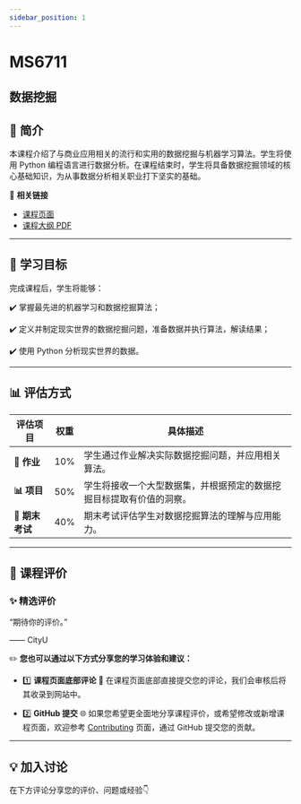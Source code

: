 ```yaml
---
sidebar_position: 1
---
```


# MS6711
## 数据挖掘

## **📘 简介**
本课程介绍了与商业应用相关的流行和实用的数据挖掘与机器学习算法。学生将使用 Python 编程语言进行数据分析。在课程结束时，学生将具备数据挖掘领域的核心基础知识，为从事数据分析相关职业打下坚实的基础。

🔗 **相关链接**
- [课程页面](https://www.cityu.edu.hk/catalogue/pg/202425/course/MS6711.htm)
- [课程大纲 PDF](https://www.cityu.edu.hk/catalogue/pg/202425/course/MS6711.pdf)

---

## **🎯 学习目标**

完成课程后，学生将能够：

✔️ 掌握最先进的机器学习和数据挖掘算法；

✔️ 定义并制定现实世界的数据挖掘问题，准备数据并执行算法，解读结果；

✔️ 使用 Python 分析现实世界的数据。

---

## **📊 评估方式**

| **评估项目**          | **权重** | **具体描述**                                                                                       |
|----------------------|---------|---------------------------------------------------------------------------------------------------|
| **📄 作业**           | 10%     | 学生通过作业解决实际数据挖掘问题，并应用相关算法。                                                 |
| **📊 项目**           | 50%     | 学生将接收一个大型数据集，并根据预定的数据挖掘目标提取有价值的洞察。                             |
| **📝 期末考试**       | 40%     | 期末考试评估学生对数据挖掘算法的理解与应用能力。                                                   |

---

## **💬 课程评价**

### ✨ **精选评价**
<div className={commentStyles.commentBox}>
    <p className={commentStyles.commentText}>
        “期待你的评价。”
    </p>
    <p className={commentStyles.commentAuthor}>—— CityU</p>
</div>

✏️ **您也可以通过以下方式分享您的学习体验和建议：**

- 1️⃣ **课程页面底部评论**
💬 在课程页面底部直接提交您的评论，我们会审核后将其收录到网站中。

- 2️⃣ **GitHub 提交**
🌐 如果您希望更全面地分享课程评价，或希望修改或新增课程页面，欢迎参考 [Contributing](/contributing) 页面，通过 GitHub 提交您的贡献。



---

## **💡 加入讨论**

在下方评论分享您的评价、问题或经验👇
<Utterances />
